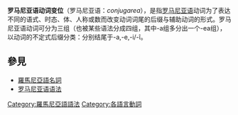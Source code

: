 '''罗马尼亚语动词变位'''（罗马尼亚语：''conjugarea''），是指[[罗马尼亚语|罗马尼亚语]]动词为了表达不同的语式、时态、体、人称或数而改变动词词尾的后缀与辅助动词的形式。罗马尼亚语动词可分为三组（也被某些语法分成四组，其中-a组多分出一个-ea组），以动词的不定式后缀分类：分别结尾于-a,-e,-i/-î。 

==參見==
*[[羅馬尼亞語名詞|羅馬尼亞語名詞]]
*[[罗马尼亚语语法|罗马尼亚语语法]]
{{羅馬尼亞語}}

[[Category:羅馬尼亞語語法|Category:羅馬尼亞語語法]]
[[Category:各語言動詞|Category:各語言動詞]]